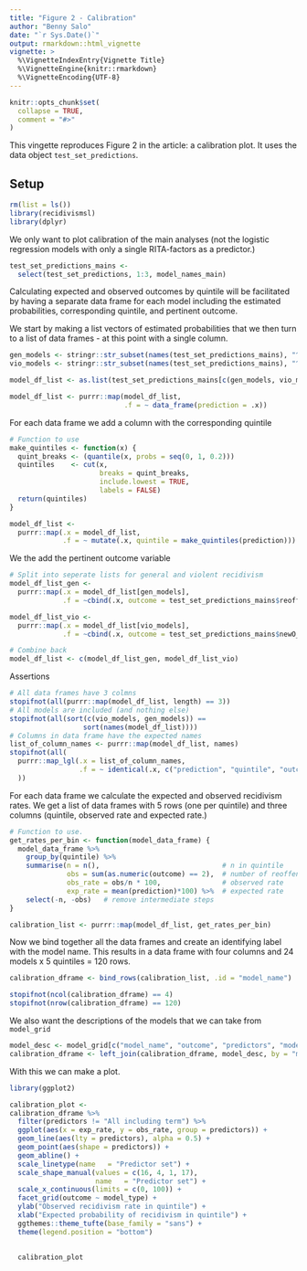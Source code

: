 ```yaml
---
title: "Figure 2 - Calibration"
author: "Benny Salo"
date: "`r Sys.Date()`"
output: rmarkdown::html_vignette
vignette: >
  %\VignetteIndexEntry{Vignette Title}
  %\VignetteEngine{knitr::rmarkdown}
  %\VignetteEncoding{UTF-8}
---
```


```r
knitr::opts_chunk$set(
  collapse = TRUE,
  comment = "#>"
)
```
This vingette reproduces Figure 2 in the article: a calibration plot. It uses the data object `test_set_predictions`.

## Setup
```r
rm(list = ls())
library(recidivismsl)
library(dplyr)
```

We only want to plot calibration of the main analyses (not the logistic regression models with only a single RITA-factors as a predictor.)

```r
test_set_predictions_mains <- 
  select(test_set_predictions, 1:3, model_names_main)
```



Calculating expected and observed outcomes by quintile will be facilitated by having a separate data frame for each model including the estimated probabilities, corresponding quintile, and pertinent outcome.

We start by making a list vectors of estimated probabilities that we then turn to a list of data frames - at this point with a single column.

```r
gen_models <- stringr::str_subset(names(test_set_predictions_mains), "^gen_")
vio_models <- stringr::str_subset(names(test_set_predictions_mains), "^vio_")

model_df_list <- as.list(test_set_predictions_mains[c(gen_models, vio_models)])

model_df_list <- purrr::map(model_df_list,
                            .f = ~ data_frame(prediction = .x))
```

For each data frame we add a column with the corresponding quintile
```r
# Function to use
make_quintiles <- function(x) {
  quint_breaks <- (quantile(x, probs = seq(0, 1, 0.2)))
  quintiles    <- cut(x, 
                      breaks = quint_breaks, 
                      include.lowest = TRUE, 
                      labels = FALSE)
  return(quintiles)
}

model_df_list <- 
  purrr::map(.x = model_df_list,
             .f = ~ mutate(.x, quintile = make_quintiles(prediction)))
```

We the add the pertinent outcome variable

```r
# Split into seperate lists for general and violent recidivism
model_df_list_gen <- 
  purrr::map(.x = model_df_list[gen_models],
             .f = ~cbind(.x, outcome = test_set_predictions_mains$reoffenceThisTerm))

model_df_list_vio <- 
  purrr::map(.x = model_df_list[vio_models],
             .f = ~cbind(.x, outcome = test_set_predictions_mains$newO_violent))

# Combine back
model_df_list <- c(model_df_list_gen, model_df_list_vio)
```

Assertions
```r
# All data frames have 3 colmns
stopifnot(all(purrr::map(model_df_list, length) == 3))
# All models are included (and nothing else)
stopifnot(all(sort(c(vio_models, gen_models)) == 
                  sort(names(model_df_list))))
# Columns in data frame have the expected names
list_of_column_names <- purrr::map(model_df_list, names)
stopifnot(all(
  purrr::map_lgl(.x = list_of_column_names,
                 .f = ~ identical(.x, c("prediction", "quintile", "outcome")))
  ))

```

For each data frame we calculate the expected and observed recidivism rates. We get a list of data frames with 5 rows (one per quintile) and three columns (quintile, observed rate and expected rate.)

```r
# Function to use. 
get_rates_per_bin <- function(model_data_frame) {
  model_data_frame %>% 
    group_by(quintile) %>% 
    summarise(n = n(),                              # n in quintile
              obs = sum(as.numeric(outcome) == 2),  # number of reoffences
              obs_rate = obs/n * 100,               # observed rate
              exp_rate = mean(prediction)*100) %>%  # expected rate
    select(-n, -obs)   # remove intermediate steps
}

calibration_list <- purrr::map(model_df_list, get_rates_per_bin)

```


Now we bind together all the data frames and create an identifying label with the model name. This results in a data frame with four columns and 24 models x 5 quintiles = 120 rows.

```r
calibration_dframe <- bind_rows(calibration_list, .id = "model_name")

stopifnot(ncol(calibration_dframe) == 4)
stopifnot(nrow(calibration_dframe) == 120)
```
We also want the descriptions of the models that we can take from `model_grid`

```r
model_desc <- model_grid[c("model_name", "outcome", "predictors", "model_type")]
calibration_dframe <- left_join(calibration_dframe, model_desc, by = "model_name")
```

With this we can make a plot.

```r
library(ggplot2)

calibration_plot <-
calibration_dframe %>% 
  filter(predictors != "All including term") %>% 
  ggplot(aes(x = exp_rate, y = obs_rate, group = predictors)) +
  geom_line(aes(lty = predictors), alpha = 0.5) +
  geom_point(aes(shape = predictors)) +
  geom_abline() +
  scale_linetype(name   = "Predictor set") +
  scale_shape_manual(values = c(16, 4, 1, 17),
                     name   = "Predictor set") +
  scale_x_continuous(limits = c(0, 100)) +
  facet_grid(outcome ~ model_type) +
  ylab("Observed recidivism rate in quintile") +
  xlab("Expected probability of recidivism in quintile") +
  ggthemes::theme_tufte(base_family = "sans") +
  theme(legend.position = "bottom")
  

  calibration_plot
```

